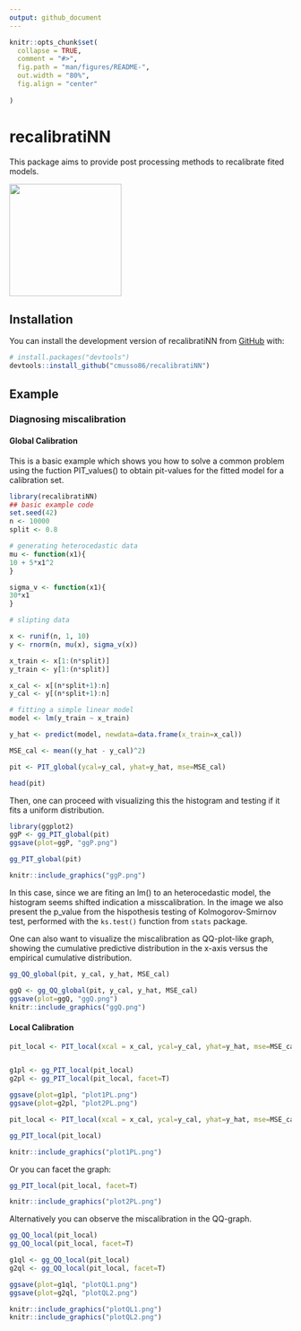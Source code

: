 ```yaml
---
output: github_document
---
```


<!-- README.md is generated from README.Rmd. Please edit that file -->

```r
knitr::opts_chunk$set(
  collapse = TRUE,
  comment = "#>",
  fig.path = "man/figures/README-",
  out.width = "80%",
  fig.align = "center"
  
)
```

# recalibratiNN

<!-- badges: start -->

<!-- badges: end -->

This package aims to provide post processing methods to recalibrate fited models.

![](man/figures/recalibratiNN.png){style="image-align: center;" width="200"}

## Installation

You can install the development version of recalibratiNN from [GitHub](https://github.com/) with:

``` r
# install.packages("devtools")
devtools::install_github("cmusso86/recalibratiNN")
```

## Example

### Diagnosing miscalibration

#### Global Calibration

This is a basic example which shows you how to solve a common problem using the fuction PIT_values() to obtain pit-values for the fitted model for a calibration set.

```r
library(recalibratiNN)
## basic example code
set.seed(42)
n <- 10000
split <- 0.8

# generating heterocedastic data
mu <- function(x1){
10 + 5*x1^2
}

sigma_v <- function(x1){
30*x1
}

# slipting data 

x <- runif(n, 1, 10)
y <- rnorm(n, mu(x), sigma_v(x))

x_train <- x[1:(n*split)]
y_train <- y[1:(n*split)]

x_cal <- x[(n*split+1):n]
y_cal <- y[(n*split+1):n]

# fitting a simple linear model
model <- lm(y_train ~ x_train)

y_hat <- predict(model, newdata=data.frame(x_train=x_cal))

MSE_cal <- mean((y_hat - y_cal)^2)

pit <- PIT_global(ycal=y_cal, yhat=y_hat, mse=MSE_cal)

head(pit)
```

Then, one can proceed with visualizing this the histogram and testing if it fits a uniform distribution.

```r
library(ggplot2)
ggP <- gg_PIT_global(pit)
ggsave(plot=ggP, "ggP.png")
```


```r
gg_PIT_global(pit)
```

```r
knitr::include_graphics("ggP.png")
```

In this case, since we are fiting an lm() to an heterocedastic model, the histogram seems shifted indication a misscalibration. In the image we also present the p_value from the hispothesis testing of Kolmogorov-Smirnov test, performed with the `ks.test()` function from `stats` package.

One can also want to visualize the miscalibration as QQ-plot-like graph, showing the cumulative predictive distribution in the x-axis versus the empirical cumulative distribution. 

```r
gg_QQ_global(pit, y_cal, y_hat, MSE_cal)
```

```r
ggQ <- gg_QQ_global(pit, y_cal, y_hat, MSE_cal)
ggsave(plot=ggQ, "ggQ.png")
knitr::include_graphics("ggQ.png")
```

#### Local Calibration

```r

pit_local <- PIT_local(xcal = x_cal, ycal=y_cal, yhat=y_hat, mse=MSE_cal)


g1pl <- gg_PIT_local(pit_local)
g2pl <- gg_PIT_local(pit_local, facet=T)

ggsave(plot=g1pl, "plot1PL.png")
ggsave(plot=g2pl, "plot2PL.png")
```

```r
pit_local <- PIT_local(xcal = x_cal, ycal=y_cal, yhat=y_hat, mse=MSE_cal)

gg_PIT_local(pit_local)

```

```r
knitr::include_graphics("plot1PL.png")
```

Or you can facet the graph:

```r
gg_PIT_local(pit_local, facet=T)
```

```r
knitr::include_graphics("plot2PL.png")
```

Alternatively you can observe the miscalibration in the QQ-graph.

```r
gg_QQ_local(pit_local)
gg_QQ_local(pit_local, facet=T)

```

```r

g1ql <- gg_QQ_local(pit_local)
g2ql <- gg_QQ_local(pit_local, facet=T)

ggsave(plot=g1ql, "plotQL1.png")
ggsave(plot=g2ql, "plotQL2.png")
```

```r
knitr::include_graphics("plotQL1.png")
knitr::include_graphics("plotQL2.png")
```


